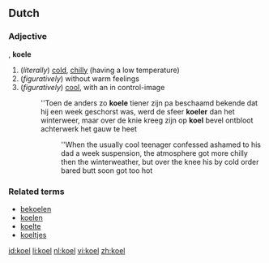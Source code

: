 ==Dutch==

===Adjective===
{{infl|nl|adjective}}, '''koele'''

# (''literally'') [[cold]], [[chilly]] (having a low temperature)
# (''figuratively'') without warm feelings
# (''figuratively'') [[cool]], with an in control-image
#:''Toen de anders zo '''koele''' tiener zijn pa beschaamd bekende dat hij een week geschorst was, werd de sfeer '''koeler''' dan het winterweer, maar over de knie kreeg zijn op '''koel''' bevel ontbloot achterwerk het gauw te heet
#::''When the usually cool teenager confessed ashamed to his dad a week suspension, the atmosphere got more chilly then the winterweather, but over the knee his by cold order bared butt soon got too hot

===Related terms===
* [[bekoelen]]
* [[koelen]]
* [[koelte]]
* [[koeltjes]]

[[id:koel]]
[[li:koel]]
[[nl:koel]]
[[vi:koel]]
[[zh:koel]]